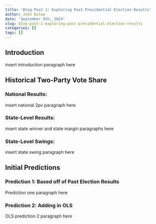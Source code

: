 ```yaml
---
title: 'Blog Post 1: Exploring Past Presidential Election Results'
author: John Kulow
date: 'September 9th, 2024'
slug: blog-post-1-exploring-past-presidential-election-results
categories: []
tags: []
---
```


## Introduction

insert introduction paragraph here

## Historical Two-Party Vote Share
### National Results:

insert national 2pv paragraph here

### State-Level Results:

insert state winner and state margin paragraphs here

### State-Level Swings:

insert state swing paragraph here

## Initial Predictions
### Prediction 1: Based off of Past Election Results

Prediction one paragraph here

### Prediction 2: Adding in OLS

OLS prediction 2 paragraph here









